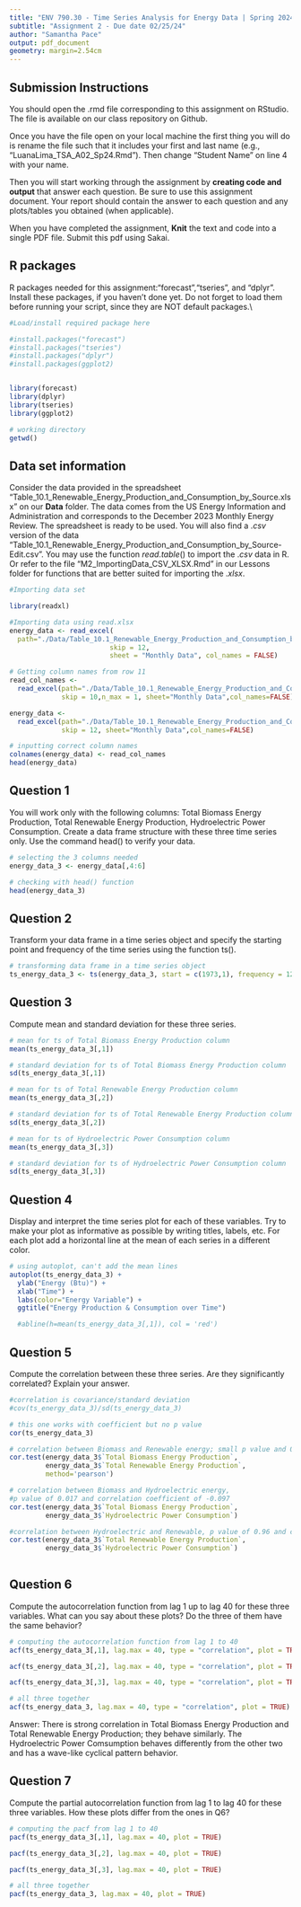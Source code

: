 ```yaml
---
title: "ENV 790.30 - Time Series Analysis for Energy Data | Spring 2024"
subtitle: "Assignment 2 - Due date 02/25/24"
author: "Samantha Pace"
output: pdf_document
geometry: margin=2.54cm
---
```


## Submission Instructions

You should open the .rmd file corresponding to this assignment on RStudio. The file is available on our class repository on Github.   

Once you have the file open on your local machine the first thing you will do is rename the file such that it includes your first and last name (e.g., "LuanaLima_TSA_A02_Sp24.Rmd"). Then change "Student Name" on line 4 with your name. 

Then you will start working through the assignment by  **creating code and output** that answer each question. Be sure to use this assignment document. Your report should contain the answer to each question and any plots/tables you obtained (when applicable).

When you have completed the assignment, **Knit** the text and code into a single PDF file. Submit this pdf using Sakai. 

## R packages

R packages needed for this assignment:"forecast","tseries", and "dplyr". Install these packages, if you haven't done yet. Do not forget to load them before running your script, since they are NOT default packages.\\

```r
#Load/install required package here

#install.packages("forecast")
#install.packages("tseries")
#install.packages("dplyr")
#install.packages(ggplot2)


library(forecast)
library(dplyr)
library(tseries)
library(ggplot2)

# working directory
getwd()
```


## Data set information  

Consider the data provided in the spreadsheet 
"Table_10.1_Renewable_Energy_Production_and_Consumption_by_Source.xlsx" on our **Data** folder. The data comes from the US Energy Information and Administration and corresponds to the December 2023 Monthly Energy Review. The spreadsheet is ready to be used. You will also find a $.csv$ version of the data "Table_10.1_Renewable_Energy_Production_and_Consumption_by_Source-Edit.csv". You may use the function $read.table()$ to import the $.csv$ data in R. Or refer to the file "M2_ImportingData_CSV_XLSX.Rmd" in our Lessons folder for functions that are better suited for importing the $.xlsx$.

```r
#Importing data set

library(readxl)

#Importing data using read.xlsx
energy_data <- read_excel(
  path="./Data/Table_10.1_Renewable_Energy_Production_and_Consumption_by_Source.xlsx", 
                         skip = 12,
                         sheet = "Monthly Data", col_names = FALSE)

# Getting column names from row 11
read_col_names <-
  read_excel(path="./Data/Table_10.1_Renewable_Energy_Production_and_Consumption_by_Source.xlsx",
             skip = 10,n_max = 1, sheet="Monthly Data",col_names=FALSE)

energy_data <- 
  read_excel(path="./Data/Table_10.1_Renewable_Energy_Production_and_Consumption_by_Source.xlsx",
             skip = 12, sheet="Monthly Data",col_names=FALSE) 

# inputting correct column names
colnames(energy_data) <- read_col_names
head(energy_data)

```


## Question 1
You will work only with the following columns: Total Biomass Energy Production, Total Renewable Energy Production, Hydroelectric Power Consumption. Create a data frame structure with these three time series only. Use the command head() to verify your data.

```r
# selecting the 3 columns needed
energy_data_3 <- energy_data[,4:6]

# checking with head() function
head(energy_data_3)
```


## Question 2
Transform your data frame in a time series object and specify the starting point and frequency of the time series using the function ts().

```r
# transforming data frame in a time series object
ts_energy_data_3 <- ts(energy_data_3, start = c(1973,1), frequency = 12)

```


## Question 3
Compute mean and standard deviation for these three series.

```r
# mean for ts of Total Biomass Energy Production column
mean(ts_energy_data_3[,1])

# standard deviation for ts of Total Biomass Energy Production column
sd(ts_energy_data_3[,1])

# mean for ts of Total Renewable Energy Production column
mean(ts_energy_data_3[,2])

# standard deviation for ts of Total Renewable Energy Production column
sd(ts_energy_data_3[,2])

# mean for ts of Hydroelectric Power Consumption column
mean(ts_energy_data_3[,3])

# standard deviation for ts of Hydroelectric Power Consumption column
sd(ts_energy_data_3[,3])

```


## Question 4
Display and interpret the time series plot for each of these variables. Try to make your plot as informative as possible by writing titles, labels, etc. For each plot add a horizontal line at the mean of each series in a different color.

```r
         
# using autoplot, can't add the mean lines
autoplot(ts_energy_data_3) +
  ylab("Energy (Btu)") +
  xlab("Time") +
  labs(color="Energy Variable") +
  ggtitle("Energy Production & Consumption over Time") 

  #abline(h=mean(ts_energy_data_3[,1]), col = 'red')


```


## Question 5
Compute the correlation between these three series. Are they significantly correlated? Explain your answer.

```r
#correlation is covariance/standard deviation
#cov(ts_energy_data_3)/sd(ts_energy_data_3)

# this one works with coefficient but no p value
cor(ts_energy_data_3)

# correlation between Biomass and Renewable energy; small p value and 0.97 correlation value
cor.test(energy_data_3$`Total Biomass Energy Production`, 
         energy_data_3$`Total Renewable Energy Production`,
         method='pearson')

# correlation between Biomass and Hydroelectric energy, 
#p value of 0.017 and correlation coefficient of -0.097
cor.test(energy_data_3$`Total Biomass Energy Production`,
         energy_data_3$`Hydroelectric Power Consumption`)

#correlation between Hydroelectric and Renewable, p value of 0.96 and cor of -0.0018
cor.test(energy_data_3$`Total Renewable Energy Production`,
         energy_data_3$`Hydroelectric Power Consumption`)
        
```


## Question 6
Compute the autocorrelation function from lag 1 up to lag 40 for these three variables. What can you say about these plots? Do the three of them have the same behavior?

```r
# computing the autocorrelation function from lag 1 to 40
acf(ts_energy_data_3[,1], lag.max = 40, type = "correlation", plot = TRUE)

acf(ts_energy_data_3[,2], lag.max = 40, type = "correlation", plot = TRUE)

acf(ts_energy_data_3[,3], lag.max = 40, type = "correlation", plot = TRUE)

# all three together
acf(ts_energy_data_3, lag.max = 40, type = "correlation", plot = TRUE)

```
Answer: There is strong correlation in Total Biomass Energy Production and Total Renewable Energy Production; they behave similarly. The Hydroelectric Power Comsumption behaves differently from the other two and has a wave-like cyclical pattern behavior. 

## Question 7
Compute the partial autocorrelation function from lag 1 to lag 40 for these three variables. How these plots differ from the ones in Q6?

```r
# computing the pacf from lag 1 to 40
pacf(ts_energy_data_3[,1], lag.max = 40, plot = TRUE)

pacf(ts_energy_data_3[,2], lag.max = 40, plot = TRUE)

pacf(ts_energy_data_3[,3], lag.max = 40, plot = TRUE)

# all three together
pacf(ts_energy_data_3, lag.max = 40, plot = TRUE)

```


